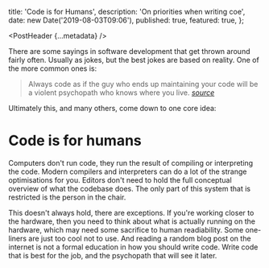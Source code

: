 
  title: 'Code is for Humans',
  description: 'On priorities when writing coe',
  date: new Date('2019-08-03T09:06'),
  published: true,
  featured: true,
};

<PostHeader {...metadata} />

There are some sayings in software development that get thrown around fairly often. Usually as jokes, but the best jokes are based on reality. One of the more common ones is:

> Always code as if the guy who ends up maintaining your code will be a
violent psychopath who knows where you live.
> <cite><a href="https://groups.google.com/forum/#!msg/comp.lang.c++/rYCO5yn4lXw/oITtSkZOtoUJ">source</a></cite>

Ultimately this, and many others, come down to one core idea:

# Code is for humans

Computers don't run code, they run the result of compiling or interpreting the code. Modern compilers and interpreters can do a lot of the strange optimisations for you. Editors don't need to hold the full conceptual overview of what the codebase does. The only part of this system that is restricted is the person in the chair.

This doesn't always hold, there are exceptions. If you're working closer to the hardware, then you need to think about what is actually running on the hardware, which may need some sacrifice to human readiability. Some one-liners are just too cool not to use. And reading a random blog post on the internet is not a formal education in how you should write code. Write code that is best for the job, and the psychopath that will see it later.
